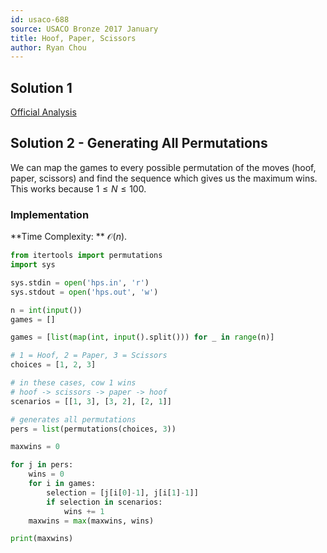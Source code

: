 ```yaml
---
id: usaco-688
source: USACO Bronze 2017 January
title: Hoof, Paper, Scissors
author: Ryan Chou
---
```


## Solution 1
[Official Analysis](http://www.usaco.org/current/data/sol_hps_bronze_jan17.html)

## Solution 2 - Generating All Permutations

We can map the games to every possible permutation of the moves (hoof, paper, scissors) and find the sequence which gives us the maximum wins. This works because $1 \leq N \leq 100$.

### Implementation

**Time Complexity: ** $\mathcal{O}(n)$.
<LanguageSection>
<PySection> 

```py
from itertools import permutations
import sys

sys.stdin = open('hps.in', 'r')
sys.stdout = open('hps.out', 'w')

n = int(input())
games = []

games = [list(map(int, input().split())) for _ in range(n)]

# 1 = Hoof, 2 = Paper, 3 = Scissors
choices = [1, 2, 3]

# in these cases, cow 1 wins
# hoof -> scissors -> paper -> hoof
scenarios = [[1, 3], [3, 2], [2, 1]]

# generates all permutations
pers = list(permutations(choices, 3))

maxwins = 0

for j in pers:
	wins = 0
	for i in games:
		selection = [j[i[0]-1], j[i[1]-1]]
		if selection in scenarios:
			wins += 1
	maxwins = max(maxwins, wins)

print(maxwins)
```
</PySection>
</LanguageSection>
